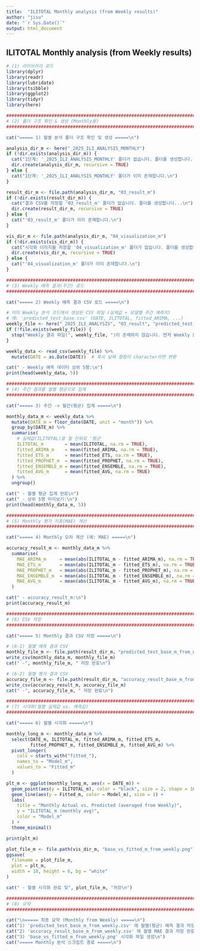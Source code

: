 ---
title:  "ILITOTAL Monthly analysis (from Weekly results)"
author: "jisu"
date: "`r Sys.Date()`"
output: html_document
---

## ILITOTAL Monthly analysis (from Weekly results)

```{r}
# (1) 라이브러리 로드
library(dplyr)
library(readr)
library(lubridate)
library(tsibble)
library(ggplot2)
library(tidyr)
library(here)

################################################################################
# (2) 폴더 구조 확인 & 생성 (Monthly용)
################################################################################

cat("===== 1) 월별 분석 폴더 구조 확인 및 생성 =====\n")

analysis_dir_m <- here("_2025_ILI_ANALYSIS_MONTHLY")
if (!dir.exists(analysis_dir_m)) {
  cat("1단계: '_2025_ILI_ANALYSIS_MONTHLY' 폴더가 없습니다. 폴더를 생성합니다...\n")
  dir.create(analysis_dir_m, recursive = TRUE)
} else {
  cat("1단계: '_2025_ILI_ANALYSIS_MONTHLY' 폴더가 이미 존재합니다.\n")
}

result_dir_m <- file.path(analysis_dir_m, "03_result_m")
if (!dir.exists(result_dir_m)) {
  cat("결과 CSV를 저장할 '03_result_m' 폴더가 없습니다. 폴더를 생성합니다...\n")
  dir.create(result_dir_m, recursive = TRUE)
} else {
  cat("'03_result_m' 폴더가 이미 존재합니다.\n")
}

vis_dir_m <- file.path(analysis_dir_m, "04_visualization_m")
if (!dir.exists(vis_dir_m)) {
  cat("시각화 이미지를 저장할 '04_visualization_m' 폴더가 없습니다. 폴더를 생성합니다...\n")
  dir.create(vis_dir_m, recursive = TRUE)
} else {
  cat("'04_visualization_m' 폴더가 이미 존재합니다.\n")
}

################################################################################
# (3) Weekly 예측 결과(주간) 로드
################################################################################

cat("===== 2) Weekly 예측 결과 CSV 로드 =====\n")

# 이미 Weekly 분석 코드에서 생성된 CSV 파일 (실제값 + 모델별 주간 예측치)
# 예: 'predicted_test_base.csv' (DATE, ILITOTAL, fitted_ARIMA, ...)
weekly_file <- here("_2025_ILI_ANALYSIS", "03_result", "predicted_test_base.csv")
if (!file.exists(weekly_file)) {
  stop("Weekly 결과 파일(", weekly_file, ")이 존재하지 않습니다. 먼저 Weekly 분석을 수행하세요.")
}

weekly_data <- read_csv(weekly_file) %>%
  mutate(DATE = as.Date(DATE))  # 혹시 날짜 컬럼이 character라면 변환

cat(" - Weekly 예측 데이터 상위 5행:\n")
print(head(weekly_data, 5))

################################################################################
# (4) 주간 결과를 월별 평균으로 집계
################################################################################

cat("===== 3) 주간 -> 월간(평균) 집계 =====\n")

monthly_data_m <- weekly_data %>%
  mutate(DATE_m = floor_date(DATE, unit = "month")) %>%
  group_by(DATE_m) %>%
  summarise(
    # 실제값(ILITOTAL)을 월 단위로 '평균'
    ILITOTAL_m        = mean(ILITOTAL, na.rm = TRUE),
    fitted_ARIMA_m    = mean(fitted_ARIMA, na.rm = TRUE),
    fitted_ETS_m      = mean(fitted_ETS, na.rm = TRUE),
    fitted_PROPHET_m  = mean(fitted_PROPHET, na.rm = TRUE),
    fitted_ENSEMBLE_m = mean(fitted_ENSEMBLE, na.rm = TRUE),
    fitted_AVG_m      = mean(fitted_AVG, na.rm = TRUE)
  ) %>%
  ungroup()

cat(" - 월별 평균 집계 완료\n")
cat(" - 상위 5행 미리보기:\n")
print(head(monthly_data_m, 5))

################################################################################
# (5) Monthly 평가 지표(MAE) 계산
################################################################################

cat("===== 4) Monthly 오차 계산 (예: MAE) =====\n")

accuracy_result_m <- monthly_data_m %>%
  summarise(
    MAE_ARIMA_m     = mean(abs(ILITOTAL_m - fitted_ARIMA_m), na.rm = TRUE),
    MAE_ETS_m       = mean(abs(ILITOTAL_m - fitted_ETS_m), na.rm = TRUE),
    MAE_PROPHET_m   = mean(abs(ILITOTAL_m - fitted_PROPHET_m), na.rm = TRUE),
    MAE_ENSEMBLE_m  = mean(abs(ILITOTAL_m - fitted_ENSEMBLE_m), na.rm = TRUE),
    MAE_AVG_m       = mean(abs(ILITOTAL_m - fitted_AVG_m), na.rm = TRUE)
  )

cat(" - accuracy_result_m:\n")
print(accuracy_result_m)

################################################################################
# (6) CSV 저장
################################################################################

cat("===== 5) Monthly 결과 CSV 저장 =====\n")

# (6-1) 월별 예측 결과 CSV
monthly_file_m <- file.path(result_dir_m, "predicted_test_base_m_from_weekly.csv")
write_csv(monthly_data_m, monthly_file_m)
cat(" -", monthly_file_m, " 저장 완료\n")

# (6-2) 월별 평가 결과 CSV
accuracy_file_m <- file.path(result_dir_m, "accuracy_result_base_m_from_weekly.csv")
write_csv(accuracy_result_m, accuracy_file_m)
cat(" -", accuracy_file_m, " 저장 완료\n")

################################################################################
# (7) 시각화(월별 실제값 vs. 예측값)
################################################################################

cat("===== 6) 월별 시각화 =====\n")

monthly_long_m <- monthly_data_m %>%
  select(DATE_m, ILITOTAL_m, fitted_ARIMA_m, fitted_ETS_m, 
         fitted_PROPHET_m, fitted_ENSEMBLE_m, fitted_AVG_m) %>%
  pivot_longer(
    cols = starts_with("fitted_"),
    names_to = "Model_m",
    values_to = "Fitted_m"
  )

plt_m <- ggplot(monthly_long_m, aes(x = DATE_m)) +
  geom_point(aes(y = ILITOTAL_m), color = "black", size = 2, shape = 16) +
  geom_line(aes(y = Fitted_m, color = Model_m), size = 1) +
  labs(
    title = "Monthly Actual vs. Predicted (averaged from Weekly)",
    y = "ILITOTAL_m (monthly avg)",
    color = "Model_m"
  ) +
  theme_minimal()

print(plt_m)

plot_file_m <- file.path(vis_dir_m, "base_vs_fitted_m_from_weekly.png")
ggsave(
  filename = plot_file_m,
  plot = plt_m,
  width = 10, height = 6, bg = "white"
)

cat(" - 월별 시각화 완료 및", plot_file_m, "저장\n")

################################################################################
# (8) 요약
################################################################################

cat("\n===== 최종 요약 (Monthly from Weekly) =====\n")
cat("1) 'predicted_test_base_m_from_weekly.csv' 에 월별(평균) 예측 결과 저장 완료\n")
cat("2) 'accuracy_result_base_m_from_weekly.csv' 에 월별 MAE 결과 저장 완료\n")
cat("3) 'base_vs_fitted_m_from_weekly.png' 시각화 파일 생성\n")
cat("===== Monthly 분석 스크립트 종료 =====\n")
```
